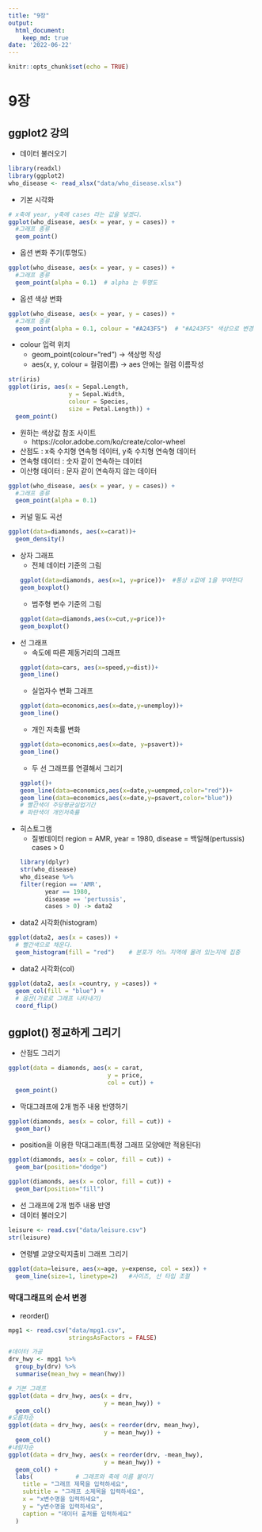 ```yaml
---
title: "9장"
output:
  html_document:
    keep_md: true
date: '2022-06-22'
---
```


```r
knitr::opts_chunk$set(echo = TRUE)
```

# 9장
## ggplot2 강의
- 데이터 불러오기
```r
library(readxl)
library(ggplot2)
who_disease <- read_xlsx("data/who_disease.xlsx")
```
- 기본 시각화
```r
# x축에 year, y축에 cases 라는 값을 넣겠다.
ggplot(who_disease, aes(x = year, y = cases)) +
  #그래프 종류
  geom_point()
```

- 옵션 변화 주기(투명도)
```r
ggplot(who_disease, aes(x = year, y = cases)) +
  #그래프 종류
  geom_point(alpha = 0.1)  # alpha 는 투명도
```

- 옵션 색상 변화
```r
ggplot(who_disease, aes(x = year, y = cases)) +
  #그래프 종류
  geom_point(alpha = 0.1, colour = "#A243F5")  # "#A243F5" 색상으로 변경
```

- colour 입력 위치
  + geom_point(colour="red")       ->  색상명 작성
  + aes(x, y, colour = 컬럼이름)   ->  aes 안에는 컬럼 이름작성
  
```r
str(iris)
ggplot(iris, aes(x = Sepal.Length,
                 y = Sepal.Width,
                 colour = Species,
                 size = Petal.Length)) +
  geom_point()
```

- 원하는 색상값 참조 사이트
  + https://color.adobe.com/ko/create/color-wheel

- 산점도 : x축 수치형 연속형 데이터, y축 수치형 연속형 데이터
- 연속형 데이터 : 숫자 같이 연속하는 데이터
- 이산형 데이터 : 문자 같이 연속하지 않는 데이터
```r
ggplot(who_disease, aes(x = year, y = cases)) +
  #그래프 종류
  geom_point(alpha = 0.1)
```

- 커널 밀도 곡선
```r
ggplot(data=diamonds, aes(x=carat))+
  geom_density()
```

- 상자 그래프
  + 전체 데이터 기준의 그림
```r
ggplot(data=diamonds, aes(x=1, y=price))+  #통상 x값에 1을 부여한다
  geom_boxplot()
```

  + 범주형 변수 기준의 그림
```r
ggplot(data=diamonds,aes(x=cut,y=price))+
  geom_boxplot()
```

- 선 그래프
  + 속도에 따른 제동거리의 그래프
```r
ggplot(data=cars, aes(x=speed,y=dist))+
  geom_line()
```

  + 실업자수 변화 그래프
```r
ggplot(data=economics,aes(x=date,y=unemploy))+
  geom_line()
```

  + 개인 저축률 변화
```r
ggplot(data=economics,aes(x=date, y=psavert))+
  geom_line()
```
  
  + 두 선 그래프를 연결해서 그리기
```r
ggplot()+
  geom_line(data=economics,aes(x=date,y=uempmed,color="red"))+
  geom_line(data=economics,aes(x=date,y=psavert,color="blue"))
# 빨간색이 주당평균실업기간
# 파란색이 개인저축률
```
  
- 히스토그램
  + 질병데이터 
    region = AMR, year = 1980, disease = 백일해(pertussis)
    cases > 0
```r
library(dplyr)
str(who_disease)
who_disease %>% 
  filter(region == 'AMR',
         year == 1980,
         disease == 'pertussis',
         cases > 0) -> data2
```
- data2 시각화(histogram)
```r
ggplot(data2, aes(x = cases)) +
  # 빨간색으로 채운다.
  geom_histogram(fill = "red")    # 분포가 어느 지역에 몰려 있는지에 집중
```

- data2 시각화(col)
```r
ggplot(data2, aes(x =country, y =cases)) +
  geom_col(fill = "blue") +
  # 옵션(가로로 그래프 나타내기)
  coord_flip()
```

## ggplot() 정교하게 그리기
- 산점도 그리기
```r
ggplot(data = diamonds, aes(x = carat, 
                            y = price, 
                            col = cut)) +
  geom_point()
```

- 막대그래프에 2개 범주 내용 반영하기
```r
ggplot(diamonds, aes(x = color, fill = cut)) +
  geom_bar()
```

- position을 이용한 막대그래프(특정 그래프 모양에만 적용된다)
```r
ggplot(diamonds, aes(x = color, fill = cut)) +
  geom_bar(position="dodge")
```
```r
ggplot(diamonds, aes(x = color, fill = cut)) +
  geom_bar(position="fill")
```

- 선 그래프에 2개 범주 내용 반영
- 데이터 불러오기
```r
leisure <- read.csv("data/leisure.csv")
str(leisure)
```
- 연령별 교양오락지출비 그래프 그리기
```r
ggplot(data=leisure, aes(x=age, y=expense, col = sex)) +
  geom_line(size=1, linetype=2)   #사이즈, 선 타입 조절
```

### 막대그래프의 순서 변경
- reorder()
```r
mpg1 <- read.csv("data/mpg1.csv",
                 stringsAsFactors = FALSE)

#데이터 가공
drv_hwy <- mpg1 %>% 
  group_by(drv) %>% 
  summarise(mean_hwy = mean(hwy))
```

```r
# 기본 그래프
ggplot(data = drv_hwy, aes(x = drv, 
                           y = mean_hwy)) +
  geom_col()
#오름차순
ggplot(data = drv_hwy, aes(x = reorder(drv, mean_hwy),  
                           y = mean_hwy)) +
  geom_col()
#내림차순
ggplot(data = drv_hwy, aes(x = reorder(drv, -mean_hwy), 
                           y = mean_hwy)) +
  geom_col() +
  labs(            # 그래프와 축에 이름 붙이기
    title = "그래프 제목을 입력하세요",
    subtitle = "그래프 소제목을 입력하세요",
    x = "x변수명을 입력하세요",
    y = "y변수명을 입력하세요",
    caption = "데이터 출처를 입력하세요"
  )
```